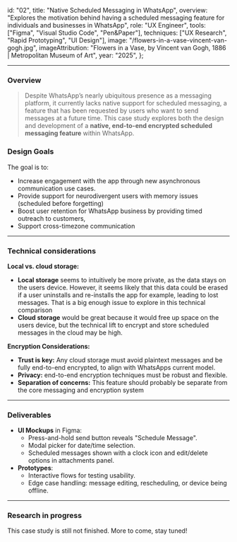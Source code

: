   id: "02",
  title: "Native Scheduled Messaging in WhatsApp",
  overview:
    "Explores the motivation behind having a scheduled messaging feature for individuals and businesses in WhatsApp",
  role: "UX Engineer",
  tools: ["Figma", "Visual Studio Code", "Pen&Paper"],
  techniques: ["UX Research", "Rapid Prototyping", "UI Design"],
  image: "/flowers-in-a-vase-vincent-van-gogh.jpg",
  imageAttribution:
    "Flowers in a Vase, by Vincent van Gogh, 1886 | Metropolitan Museum of Art",
  year: "2025",
};

---

### Overview

> Despite WhatsApp’s nearly ubiquitous presence as a messaging platform, it currently lacks native support for scheduled messaging, a feature that has been requested by users who want to send messages at a future time. This case study explores both the design and development of a **native, end-to-end encrypted scheduled messaging feature** within WhatsApp.

### Design Goals

The goal is to:

- Increase engagement with the app through new asynchronous communication use cases.
- Provide support for neurodivergent users with memory issues (scheduled before forgetting)
- Boost user retention for WhatsApp business by providing timed outreach to customers,
- Support cross-timezone communication

---

### Technical considerations

**Local vs. cloud storage:**

- **Local storage** seems to intuitively be more private, as the data stays on the users device. However, it seems likely that this data could be erased if a user uninstalls and re-installs the app for example, leading to lost messages. That is a big enough issue to explore in this technical comparison
- **Cloud storage** would be great because it would free up space on the users device, but the technical lift to encrypt and store scheduled messages in the cloud may be high.

**Encryption Considerations:**

- **Trust is key:** Any cloud storage must avoid plaintext messages and be fully end-to-end encrypted, to align with WhatsApps current model.
- **Privacy:** end-to-end encryption techniques must be robust and flexible.
- **Separation of concerns:** This feature should probably be separate from the core messaging and encryption system

---

### **Deliverables**

- **UI Mockups** in Figma:
  - Press-and-hold send button reveals "Schedule Message".
  - Modal picker for date/time selection.
  - Scheduled messages shown with a clock icon and edit/delete options in attachments panel.
- **Prototypes**:
  - Interactive flows for testing usability.
  - Edge case handling: message editing, rescheduling, or device being offline.

---

### Research in progress

This case study is still not finished. More to come, stay tuned!
